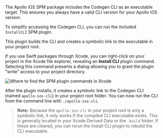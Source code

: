 The Apollo iOS SPM package includes the Codegen CLI as an executable target. This ensures you always have a valid CLI version for your Apollo iOS version.

To simplify accessing the Codegen CLI, you can run the included `InstallCLI` SPM plugin.

This plugin builds the CLI and creates a symbolic link to the executable in your project root.

If you use Swift packages through Xcode, you can right-click on your project in the Xcode file explorer, revealing an **Install CLI** plugin command. Selecting this command presents a dialog allowing you to grant the plugin "write" access to your project directory.

<img class="screenshot" src="@/source/screenshot/apollo-xcode-plugin.png" alt="Where to find the SPM plugin commands in Xcode" />

After the plugin installs, it creates a symbolic link to the Codegen CLI (named `apollo-ios-cli`) in your project root folder. You can now run the CLI from the command line with `./apollo-ios-cli`.

> **Note:** Because the `apollo-ios-cli` in your project root is only a symbolic link, it only works if the compiled CLI executable exists. This is generally located in your Xcode Derived Data or the `.build` folder. If these are cleared, you can rerun the Install CLI plugin to rebuild the CLI executable.
